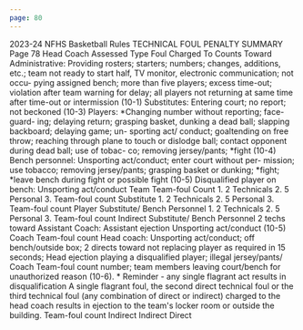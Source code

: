 ```yaml
---
page: 80
---
```


2023-24 NFHS Basketball Rules TECHNICAL FOUL PENALTY SUMMARY Page 78 Head Coach Assessed Type Foul Charged To Counts Toward Administrative: Providing rosters; starters; numbers; changes, additions, etc.; team not ready to start half, TV monitor, electronic communication; not occu- pying assigned bench; more than five players; excess time-out; violation after team warning for delay; all players not returning at same time after time-out or intermission (10-1) Substitutes: Entering court; no report; not beckoned (10-3) Players: *Changing number without reporting; face- guard- ing; delaying return; grasping basket, dunking a dead ball; slapping backboard; delaying game; un- sporting act/ conduct; goaltending on free throw; reaching through plane to touch or dislodge ball; contact opponent during dead ball; use of tobac- co; removing jersey/pants; *fight (10-4) Bench personnel: Unsporting act/conduct; enter court without per- mission; use tobacco; removing jersey/pants; grasping basket or dunking; *fight; *leave bench during fight or possible fight (10-5) Disqualified player on bench: Unsporting act/conduct Team Team-foul Count 1. 2 Technicals 2. 5 Personal 3. Team-foul count Substitute 1. 2 Technicals 2. 5 Personal 3. Team-foul count Player Substitute/ Bench Personnel 1. 2 Technicals 2. 5 Personal 3. Team-foul count Indirect Substitute/ Bench Personnel 2 techs toward Assistant Coach: Assistant ejection Unsporting act/conduct (10-5) Coach Team-foul count Head coach: Unsporting act/conduct; off bench/outside box; 2 directs toward not replacing player as required in 15 seconds; Head ejection playing a disqualified player; illegal jersey/pants/ Coach Team-foul count number; team members leaving court/bench for unauthorized reason (10-6). * Reminder - any single flagrant act results in disqualification A single flagrant foul, the second direct technical foul or the third technical foul (any combination of direct or indirect) charged to the head coach results in ejection to the team's locker room or outside the building. Team-foul count Indirect Indirect Direct